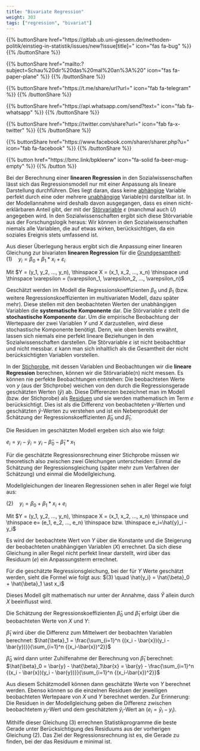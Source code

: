 ```yaml
---
title: "Bivariate Regression"
weight: 303
tags: ["regression", "bivariat"]
---
```


{{% buttonShare href=\"https\:\/\/gitlab.ub.uni-giessen.de\/methoden-politik\/einstieg-in-statistik\/issues\/new?issue[title]=\" icon=\"fas fa-bug\" %}} {{% /buttonShare %}} 

{{% buttonShare href=\"mailto\:?subject=Schau\%20dir\%20das\%20mal\%20an\%3A\%20\" icon=\"fas fa-paper-plane\" %}} {{% /buttonShare %}}

{{% buttonShare href=\"https\:\/\/t.me\/share\/url?url=\" icon=\"fab fa-telegram\" %}} {{% /buttonShare %}}

{{% buttonShare href=\"https\:\/\/api.whatsapp.com\/send?text=\" icon=\"fab fa-whatsapp\" %}} {{% /buttonShare %}}

{{% buttonShare href=\"https\:\/\/twitter.com\/share?url=\" icon=\"fab fa-x-twitter\" %}} {{% /buttonShare %}}

{{% buttonShare href=\"https\:\/\/www.facebook.com\/sharer\/sharer.php?u=\" icon=\"fab fa-facebook\" %}} {{% /buttonShare %}}

{{% button href=\"https\:\/\/bmc.link\/bpkleerw\" icon=\"fa-solid fa-beer-mug-empty\" %}} {{% /button %}}

Bei der Berechnung einer **linearen Regression** in den Sozialwissenschaften lässt sich das Regressionsmodell nur mit einer Anpassung als lineare Darstellung durchführen. Dies liegt daran, dass keine [abhängige](../../glossar/abhaengigevariable/index.html) Variable perfekt durch eine oder mehrere [unabhängige](../../glossar/unabhaengigevariable/index.html) Variable(n) darstellbar ist. In der Modellannahme wird deshalb davon ausgegangen, dass es einen nicht-erklärbaren Anteil gibt, der mit der [Störvariable](../../glossar/stoervariable/index.html) $\varepsilon$ (manchmal auch $U$) angegeben wird. In den Sozialwissenschaften ergibt sich diese Störvariable aus der Forschungslogik heraus: Wir können in den Sozialwissenschaften niemals alle Variablen, die auf etwas wirken, berücksichtigen, da ein soziales Ereignis stets umfassend ist. 

Aus dieser Überlegung heraus ergibt sich die Anpassung einer linearen Gleichung zur bivariaten **linearen Regression** für die [Grundgesamtheit](../../glossar/grundgesamtheit/index.html):
$(1) \quad y_i  = \beta_0 + \beta_1 \ast x_i + \varepsilon_i$

Mit $Y = (y_1, y_2, ..., y_n), \thinspace X = (x_1, x_2, ..., x_n) \thinspace und \thinspace \varepsilon = (\varepsilon_1, \varepsilon_2, ..., \varepsilon_n)$

Geschätzt werden im Modell die Regressionskoeffizienten $\beta_0$ und $\beta_1$ (bzw. weitere Regressionskoeffizienten im multivariaten Modell, dazu später mehr). Diese stellen mit den beobachteten Werten der unabhängigen Variablen die **systematische Komponente** dar. Die Störvariable $\varepsilon$ stellt die **stochastische Komponente** dar. Um die empirische Beobachtung der Wertepaare der zwei Variablen $Y$ und $X$ darzustellen, wird diese stochastische Komponente benötigt. Denn, wie oben bereits erwähnt, lassen sich niemals eine perfekt lineare Beziehungen in den Sozialwissenschaften darstellen. Die Störvariable $\varepsilon$ ist nicht beobachtbar und nicht messbar. $\varepsilon$ kann man sich inhaltlich als die Gesamtheit der nicht berücksichtigten Variablen vorstellen.

In der [Stichprobe](../../glossar/stichprobe/index.html), mit dessen Variablen und Beobachtungen wir die **lineare Regression** berechnen, können wir die Störvariable(n) nicht messen. Es können nie perfekte Beobachtungen entstehen: Die beobachteten Werte von $y$ (aus der Stichprobe) weichen von den durch die Regressionsgerade geschätzten Werten ($\hat{y}$) ab. Diese Differenzen bezeichnet man im Modell (bzw. der Stichprobe) als [Residuen](../../glossar/residuum/index.html) und sie werden mathematisch im Term $e$ berücksichtigt. Dies ist als die Differenz von beobachteten $y$-Werten und geschätzten $\hat{y}$-Werten zu verstehen und ist ein Nebenprodukt der Schätzung der Regressionskoeffizienten $\hat{\beta}_0$ und $\hat{\beta}_1$.

Die Residuen im geschätzten Modell ergeben sich also wie folgt:

$e_i = y_i - \hat{y}_i = y_i - \hat{\beta}_0 - \hat{\beta}_1 * x_1$

Für die geschätzte Regressionsrechnung einer Stichprobe müssen wir theoretisch also zwischen zwei Gleichungen unterscheiden: Einmal die Schätzung der Regressionsgleichung (später mehr zum Verfahren der Schätzung) und einmal die Modellgleichung.

Modellgleichungen der linearen Regressionen sehen in aller Regel wie folgt aus:

$(2) \quad y_i = \beta_0 + \beta_1 \ast x_i + e_i$

Mit $Y = (y_1, y_2, ..., y_n), \thinspace X = (x_1, x_2, ..., x_n) \thinspace und \thinspace e= (e_1, e_2, ..., e_n) \thinspace bzw. \thinspace e_i=\hat{y}_i - y_i$

Es wird der beobachtete Wert von $Y$ über die Konstante und die Steigerung der beobachteten unabhängigen Variablen ($X$) errechnet. Da sich diese Gleichung in aller Regel nicht perfekt linear darstellt, wird über das Residuum ($e$) ein Anpassungsterm errechnet.

Für die geschätzte Regressionsgleichung, bei der für $Y$ Werte geschätzt werden, sieht die Formel wie folgt aus:
$(3) \quad \hat{y_i} = \hat{\beta}_0 + \hat{\beta}_1 \ast x_i$

Dieses Modell gilt mathematisch nur unter der Annahme, dass $\hat{Y}$ allein durch $X$ beeinflusst wird. 

Die Schätzung der Regressionskoeffizienten $\hat{\beta}_0$ und $\hat{\beta}_1$ erfolgt über die beobachteten Werte von $X$ und $Y$:

$\hat{\beta}_1$ wird über die Differenz zum Mittelwert der beobachten Variablen berechnet: $\hat{\beta}_1 = \frac{\sum_{i=1}^n {(x_i - \bar{x})(y_i - \bar{y})}}{\sum_{i=1}^n {(x_i-\bar{x})^2}}$

$\hat{\beta}_0$ wird dann unter Zuhilfenahme der Berechnung von $\hat{\beta}_1$ berechnet: $\hat{\beta}_0 = \bar{y} - \hat{\beta}_1\bar{x} = \bar{y} - \frac{\sum_{i=1}^n {(x_i - \bar{x})(y_i - \bar{y})}}{\sum_{i=1}^n {(x_i-\bar{x})^2}}$

Aus diesem Schätzmodell können dann geschätzte Werte von $Y$ berechnet werden. Ebenso können so die einzelnen Residuen der jeweiligen beobachteten Wertepaare von $X$ und $Y$ berechnet werden. Zur Erinnerung: Die Residuen in der Modellgleichung geben die Differenz zwischen beobachtetem $y_i$-Wert und dem geschätztem $\hat{y}_i$-Wert an ($e_i=\hat{y}_i - y_i$).

Mithilfe dieser Gleichung (3) errechnen Statistikprogramme die beste Gerade unter Berücksichtigung des Residuums aus der vorherigen Gleichung (2). Das Ziel der Regressionsrechnung ist es, die Gerade zu finden, bei der das Residuum e minimal ist.